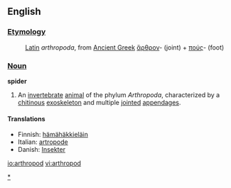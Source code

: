 ==English==

===[[Etymology]]===
:[[Latin]] ''arthropoda'', from [[Ancient Greek]] [[ἄρθρον]]- (joint) + [[πούς]]- (foot)

===[[Noun]]===
'''spider'''
#An [[invertebrate]] [[animal]] of the phylum ''Arthropoda'', characterized by a [[chitin]]ous [[exoskeleton]] and multiple [[joint]]ed [[appendage]]s.

====Translations====
*Finnish: [[hämähäkkieläin]]
*Italian: [[artropode]]
*Danish: [[Insekter]]

[[Category:Arthropods|*]]

[[io:arthropod]]
[[vi:arthropod]]